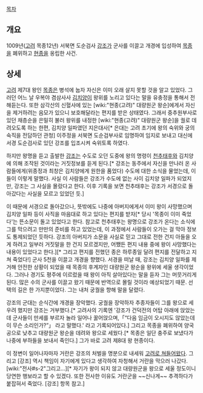 [[목차]]
== 개요 ==
1009년([[고려]] 목종12년) 서북면 도순검사 [[강조]]가 군사를 이끌고 개경에 입성하여 [[목종]]을 폐위하고 [[현종(고려)|현종]]을 옹립한 사건.

== 상세 ==
[[고려]] 제7대 왕인 [[목종]]은 병석에 눕자 자신은 이미 오래 살지 못할 것을 알고 있었다. 그러던 어느 날 우복야 겸삼사사 [[김치양]]이 왕위를 노리고 있다는 말을 유충정을 통해서 전해듣는다. 또한 삼각산의 신혈사에 있는 [wiki:"현종(고려)" 대량원군 왕순]에게서 자신을 제거하려는 음모가 있으니 보호해달라는 편지를 받은 상태였다. 그래서 중추원부사로 있던 채층순을 은밀히 불러 왕위를 내정한 [wiki:"현종(고려)" 대량원군 왕순]을 궐로 데려오도록 하는 한편, 김치양 일파였던 지은대사[* 은대는 고려 초기에 왕의 숙위와 궁의 숙직을 전담하던 관청] 이주정을 서북면 도순검부사로 임명하여 임지로 보내고 대신에 서경 도순검사로 있던 강조를 입조시켜 숙위토록 하였다. 
 
하지만 왕명을 듣고 출발한 [[강조]]는 수도로 오던 도중에 왕의 명령이 [[천추태후]]와 김치양에 의해 조작된 것이라는 거짓정보를 듣게 된다.[* 강조는 동주에서 자신을 만나러 온 사람들에게(위종정과 최창은 김치양에게 원한을 품었다) 수도에 대한 소식을 물었는데, 이들이 이렇게 말했다. 사실 이 사람들은 강조가 수도에 없는 사이 김치양 일파가 되었지만, 강조는 그 사실을 몰랐다고 한다. 이후 기록을 보면 천추태후는 강조가 서경으로 돌아갔다는 사실을 모르고 있었던 듯.]

이 때문에 서경으로 돌아갔으나, 뜻밖에도 나중에 아버지에게서 이미 왕이 사망했으며 김치양 일파 등이 사직을 마음대로 하고 있다는 편지를 받자[* 당시 '목종이 이미 죽었다'는 뜬소문이 돌고 있었다고 한다. 참고로 천추태후는 왕명으로 강조가 온다는 소식에 그를 막으려고 만만의 준비를 하고 있었는데, 이 과정에서 사람들이 오가는 걸 막아 정보도 통제되었던 듯하다. 강조의 아버지가 소문을 사실로 믿고 그대로 전한 건지 아들을 오게 하려고 일부러 거짓말을 한 건지 모르겠지만, 어쨌든 편지 내용 중에 왕이 사망했다는 내용이 있었다고 한다.][* 그리고 편지를 전했던 종은 하루종일 달려 편지를 전달하고 지쳐 죽었다!] 군사 5천을 이끌고 개경을 향했다. 서경을 떠날 때, 강조는 김치양 일파를 제거해 안전한 상황이 되었을 때 목종의 후계자인 대량원군 왕순을 왕위에 세울 생각이었다. 그러나 경기도 평주에 이르렀을 때 왕이 아직 살아있다는 말을 듣자 그는 머뭇거리게 된다. 많은 수의 군사를 이끌고 왔기 때문에 반역으로 몰릴 것이라 예상되었기 때문. 선택의 길은 한 가지뿐이었다. 그는 내처 궁궐을 향해 말을 달렸다.

강조의 군대는 순식간에 개경을 장악했다. 궁궐을 장악하자 추종자들이 그를 왕으로 세우려 했지만 강조는 거부했다.[* 고려사의 기록엔 '강조가 건덕전의 어탑 아래에 앉았는데 군사들이 만세를 부르자 놀라 일어나 꿇어앉으며,「“다음 임금이 오시지도 않았는데 이 무슨 소리인가?”」 라고 말했다.' 라고 기록되어있다.] 그리고 목종을 폐위하여 양국공으로 낮추고 대량원군 왕순을 데려와 왕으로 세웠다.[* 목종은 일단 충주로 보냈다가 나중에 부하들을 보내서 죽인다.] 그가 바로 고려 제8대 왕 현종이다.

이 정변이 일어나자마자 거란은 강조의 처벌을 명분으로 내세워 [[여요전쟁|고려로 쳐들어왔다]]. 그리고 [강조] 역시 책임이 자기에게 있다고 생각하여 자청해서 거란을 막으러 나갔다. [wiki:"전사#s-2"그리고...][* 자기가 왕이 되지 않고 대량원군을 왕으로 세울 정도이니 당연한 행보라고 할 수 있겠다. 또한 전사한 이유도 거란군을 ~~신나게~~ 추격하다가 붙잡혀서 죽었다. [강조] 항목 참고.]
